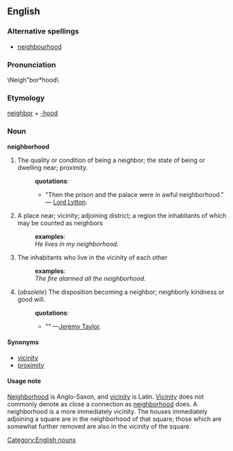 {{rfc}}
==English==
===Alternative spellings===
* [[neighbourhood]]
===Pronunciation===
\Neigh"bor*hood\
===Etymology===
[[neighbor]] + [[-hood]]
===Noun===
[[Category:English nouns]]
'''neighborhood'''
#The quality or condition of being a neighbor; the state of  being or dwelling near; proximity.
#:'''quotations''':
#:*"Then the prison and the palace were in awful neighborhood." &mdash; [[w:Edward Bulwer-Lytton, 1st Baron Lytton|Lord Lytton]].
#A place near; vicinity; adjoining district; a region the inhabitants of which may be counted as neighbors
#:'''examples''':
#:''He lives in my neighborhood.''
#The inhabitants who live in the vicinity of each other
#:'''examples''':
#:''The fire alarmed all the neighborhood.''
#(''obsolete'') The disposition becoming a neighbor; neighborly kindness or good will. 
#:'''quotations''':
#:*"" &mdash;[[w:Jeremy Taylor|Jeremy Taylor]].
====Synonyms====
* [[vicinity]]
* [[proximity]]
====Usage note====
[[Neighborhood]] is Anglo-Saxon, and [[vicinity]] is Latin. [[Vicinity]] does not commonly denote as close a connection as [[neighborhood]] does.  A neighborhood is a more immediately vicinity. The houses immediately adjoining a square are in the neighborhood of that square; those which are somewhat further removed are also in the vicinity of the square.